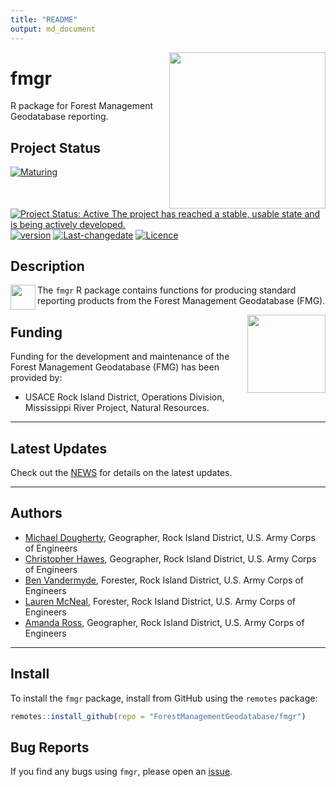 ```yaml
---
title: "README"
output: md_document
---
```


<!-- README.md is generated from README.Rmd. Please edit that file -->

<img src="man/figures/FMG-hex_3.png" width=250 align="right" />

# fmgr
R package for Forest Management Geodatabase reporting. 

## Project Status
[![Maturing](https://img.shields.io/badge/lifecycle-maturing-blue.svg)](https://www.tidyverse.org/lifecycle)
[![Project Status: Active The project has reached a stable, usable state and is being actively developed.](https://www.repostatus.org/badges/latest/active.svg)](https://www.repostatus.org/#active)
[![version](https://img.shields.io/badge/Version-0.1.1-orange.svg?style=flat-square)](commits/master)
[![Last-changedate](https://img.shields.io/badge/last%20change-2022--01--20-yellowgreen.svg)](/commits/master)
[![Licence](https://img.shields.io/badge/licence-CC0-blue.svg)](http://choosealicense.com/licenses/cc0-1.0/)

## Description

<img src="man/figures/r_logo.png" width=40 align="left"  />

The `fmgr` R package contains functions for producing standard reporting products from the Forest Management Geodatabase (FMG).  


<img src="man/figures/HDQLO-03_h120.jpg" width=125 align="right" />

## Funding
Funding for the development and maintenance of the Forest Management Geodatabase (FMG) has been provided by: 

* USACE Rock Island District, Operations Division, Mississippi River Project, Natural Resources. 

***

## Latest Updates
Check out the [NEWS](NEWS.md) for details on the latest updates. 

***

## Authors
* [Michael Dougherty](mailto:Michael.P.Dougherty@usace.army.mil), Geographer, Rock Island District, U.S. Army Corps of Engineers
* [Christopher Hawes](mailto:Christopher.C.Hawes@usace.army.mil), Geographer, Rock Island District, U.S. Army Corps of Engineers
* [Ben Vandermyde](mailto:Benjamin.J.Vandermyde@usace.army.mil), Forester, Rock Island District, U.S. Army Corps of Engineers
* [Lauren McNeal](mailto:Lauren.J.McNeal@usace.army.mil), Forester, Rock Island District, U.S. Army Corps of Engineers
* [Amanda Ross](mailto:Amanda.L.Ross@usace.army.mil), Geographer, Rock Island District, U.S. Army Corps of Engineers

***

## Install
To install the `fmgr` package, install from GitHub using the `remotes` package:
```r
remotes::install_github(repo = "ForestManagementGeodatabase/fmgr")
```

## Bug Reports
If you find any bugs using `fmgr`, please open an [issue](https://github.com/ForestManagementGeodatabase/fmgr/issues). 



